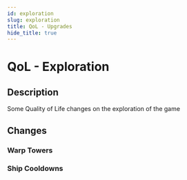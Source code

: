 ```yaml
---
id: exploration
slug: exploration
title: QoL - Upgrades
hide_title: true
---
```


# QoL - Exploration

## Description

Some Quality of Life changes on the exploration of the game


## Changes

### Warp Towers

### Ship Cooldowns